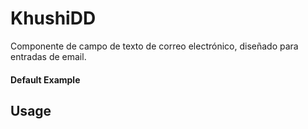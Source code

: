 
<Meta of={KhushiDD} title="KhushiDD" />

# KhushiDD

Componente de campo de texto de correo electrónico, diseñado para entradas de email.

#### Default Example

<Canvas of={KhushiDD.Default} />

## Usage

```ts
import { KhushiDD } from 'milibreria';

function Example() {
    const [email, setEmail] = useState("");

    return (
        <KhushiDD
            placeholder="Ingrese su correo electrónico"
            value={email}
            onChange={(e) => setEmail(e.target.value)}
        />
    );
}

